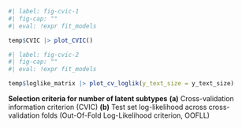 ::: {#suppfig-cvic layout-ncol="2"}

```r
#| label: fig-cvic-1
#| fig-cap: ""
#| eval: !expr fit_models

temp$CVIC |> plot_CVIC()
```

```r
#| label: fig-cvic-2
#| fig-cap: ""
#| eval: !expr fit_models

temp$loglike_matrix |> plot_cv_loglik(y_text_size = y_text_size)
```

**Selection criteria for number of latent subtypes**
**(a)** Cross-validation information criterion (CVIC)
**(b)** Test set log-likelihood across cross-validation folds 
(Out-Of-Fold Log-Likelihood criterion, OOFLL)

:::

